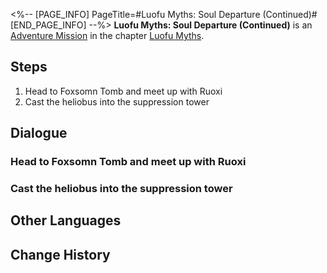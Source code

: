 <%-- [PAGE_INFO]
PageTitle=#Luofu Myths: Soul Departure (Continued)#
[END_PAGE_INFO] --%>
{{Stub|Dialogue, characters, and location(s)}}
{{Mission Infobox
|id            = 8015154
|title         = 
|image         = Mission Luofu Myths: Soul Departure (Continued).png
|type          = Adventure
|event_name    = 
|chapter       = Luofu Myths
|requirements  = 
* [[Adventure Mission]] ''[[Luofu Myths: Soul Departure]]'' completed
* [[Trailblaze Continuance]] ''[[Foxian Dream]]'' completed
|summary       = You have released the "wife," wishing them a short yet blissful life.<br />As per her request, you have returned the heliobus to the suppression tower in the Fyxestroll Garden.
|characters    = <!--characters that appear in this mission-->
|startLocation = <!--location as it intially appears on the mission screen-->
|world         = <!--i.e. Penacony-->
|area          = <!--i.e. A Child's Dream-->
|prev          = 
|next          = 
|exp           = 
|credits       = 
|stellarJade   = 
|other         = 
}}
'''Luofu Myths: Soul Departure (Continued)''' is an [[Adventure Mission]] in the chapter [[Luofu Myths]].

==Steps==
# Head to Foxsomn Tomb and meet up with Ruoxi
# Cast the heliobus into the suppression tower

<!--
==Gameplay Notes==

--><!--
==Trial Character==

-->
==Dialogue==
{{Stub Dialogue}}
{{Dialogue Start}}
:{{tx}}
{{Dialogue End}}

===Head to Foxsomn Tomb and meet up with Ruoxi===
{{Mission Description|type=adventure|location=<!--to be added-->|update|You are not a staff of the Ten-Lords Commission, therefore you can certainly manage this incident according to the inclinations of your own heart. You let go of the "wife," hoping that they will enjoy the rest of their brief life together in happiness.<br />After some time, the "wife" finds you again, perhaps in gratitude for your benevolence.}}
{{Dialogue Start}}
:{{tx}}
{{Dialogue End}}

===Cast the heliobus into the suppression tower===
{{Mission Description|type=adventure|location=<!--to be added-->|update|At the request of the "wife," you accompany it to the suppression tower in Fyxestroll Garden.}}
{{Dialogue Start}}
:{{tx}}
{{Dialogue End}}

==Other Languages==
{{Other Languages
|en   = Luofu Myths: Soul Departure (Continued)
|zhs  = 罗浮异闻•离魂记（续）
|zht  = 羅浮異聞•離魂記（續）
|ja   = 羅浮異聞・離魂記・続
|ko   = 나부 기문•육체를 떠난 혼의 이야기(속편)
|es   = Leyendas urbanas del Luofu: Experiencia extracorporal (continuación)
|fr   = Mythes du Luofu : Départ de l'âme (suite)
|ru   = Городские легенды Лофу: Внетелесный опыт (продолжение)
|th   = ตำนานพิศวงเมือง Luofu: วิญญาณที่หลุดลอย (ต่อ)
|vi   = Kỳ Bí Luofu - Ly Hồn Ký (Tiếp)
|de   = Legenden der Luofu: Außerkörperliche Erfahrung (Fortsetzung)
|id   = Legenda Urban Luofu: Pengalaman Keluar Tubuh (Lanjutan)
|pt   = Lendas do Luofu: Partida da Alma (Continuado)
}}

==Change History==
{{Change History|1.5}}

